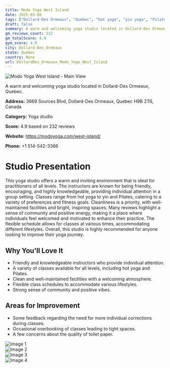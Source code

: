 ```yaml
---
title: Modo Yoga West Island
date: 2025-03-08
tags: ["Dollard-Des Ormeaux", "Quebec", "hot yoga", "yin yoga", "Pilates", "welcoming", "clean", "Dollard-Des Ormeaux"]  
draft: false
summary: A warm and welcoming yoga studio located in Dollard-Des Ormeaux, Quebec.
gm_reviews_count: 232
gm_totalScore: 4.9
gym_score: 4.8
city: Dollard-Des_Ormeaux
state: Quebec
country: None
url: DollardDes_Ormeaux_Modo_Yoga_West_Island
---
```


<div className="aspect-[16/9] relative my-8">
  <img 
    src="https://lh5.googleusercontent.com/p/AF1QipOH_ixrAum1-DvKi45YBu0sXq59CWfYWb9eaoVS=w1920-h1080-k-no"
    alt="Modo Yoga West Island - Main View"
    className="object-cover absolute inset-0 w-full h-full rounded-lg"
  />
</div>

A warm and welcoming yoga studio located in Dollard-Des Ormeaux, Quebec.

**Address:** 3669 Sources Blvd, Dollard-Des Ormeaux, Quebec H9B 2T6, Canada

**Category:** Yoga studio

**Score:** 4.9 based on 232 reviews

**Website:** https://modoyoga.com/west-island/

**Phone:** +1 514-542-3366

# Studio Presentation

This yoga studio offers a warm and inviting environment that is ideal for practitioners of all levels. The instructors are known for being friendly, encouraging, and highly knowledgeable, providing individual attention in a group setting. Classes range from hot yoga to yin and Pilates, catering to a variety of preferences and fitness goals. Cleanliness is a priority, with well-maintained facilities and bright, inspiring spaces. Many reviews highlight a sense of community and positive energy, making it a place where individuals feel welcomed and motivated to enhance their practice. The flexible schedule allows for classes at various times, accommodating different lifestyles. Overall, this studio is highly recommended for anyone looking to improve their yoga journey.

## Why You'll Love It

- Friendly and knowledgeable instructors who provide individual attention.
- A variety of classes available for all levels, including hot yoga and Pilates.
- Clean and well-maintained facilities with a welcoming atmosphere.
- Flexible class schedules to accommodate various lifestyles.
- Strong sense of community and positive vibes.

## Areas for Improvement

- Some feedback regarding the need for more individual corrections during classes.
- Occasional overbooking of classes leading to tight spaces.
- A few concerns about the quality of toilet paper.

<div className="grid grid-cols-1 xl:grid-cols-2 gap-4 my-8">
<div className="aspect-[4/3] relative"><img src="https://lh3.googleusercontent.com/p/AF1QipPw2bOEF-zaHQUXDWM8nvuLTSOWfiXKKKjKBA_m=w1920-h1080-k-no-pi-20-ya265.4-ro0-fo100" alt="Image 1" className="object-cover absolute inset-0 w-full h-full rounded-lg" /></div>
<div className="aspect-[4/3] relative"><img src="https://lh5.googleusercontent.com/p/AF1QipOsJWudoANcPqaOG7Ad2q5UtcU2XgAbqpNbgGC4=w1920-h1080-k-no" alt="Image 2" className="object-cover absolute inset-0 w-full h-full rounded-lg" /></div>
<div className="aspect-[4/3] relative"><img src="https://lh3.googleusercontent.com/p/AF1QipOqxh0xeHlz-AjctqXh7EngGB_du8AOIM8SzOO1=w1920-h1080-k-no-pi0-ya308.19998-ro-0-fo100" alt="Image 3" className="object-cover absolute inset-0 w-full h-full rounded-lg" /></div>
<div className="aspect-[4/3] relative"><img src="https://lh3.googleusercontent.com/p/AF1QipPWEH11zju7EW6FjyOfymojac_ZxI7qZIv3Q9Kz=w1920-h1080-k-no-pi-10-ya296.6-ro-0-fo100" alt="Image 4" className="object-cover absolute inset-0 w-full h-full rounded-lg" /></div>
</div>